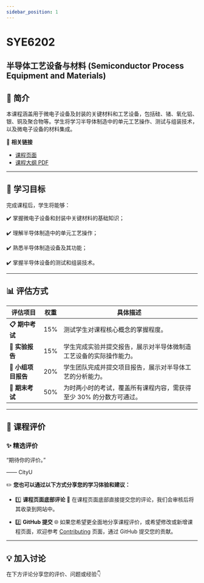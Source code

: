 ```yaml
---
sidebar_position: 1
---
```


# SYE6202
## 半导体工艺设备与材料 (Semiconductor Process Equipment and Materials)

## **📘 简介**
本课程涵盖用于微电子设备及封装的关键材料和工艺设备，包括硅、锗、氧化铝、银、铜及聚合物等。学生将学习半导体制造中的单元工艺操作、测试与组装技术，以及微电子设备的材料集成。

🔗 **相关链接**
- [课程页面](https://www.cityu.edu.hk/catalogue/pg/202425/course/SYE6202.htm)
- [课程大纲 PDF](https://www.cityu.edu.hk/catalogue/pg/202425/course/SYE6202.pdf)

---

## **🎯 学习目标**

完成课程后，学生将能够：

✔️ 掌握微电子设备和封装中关键材料的基础知识；

✔️ 理解半导体制造中的单元工艺操作；

✔️ 熟悉半导体制造设备及其功能；

✔️ 掌握半导体设备的测试和组装技术。

---

## **📊 评估方式**

| **评估项目**           | **权重** | **具体描述**                                                                                       |
|-----------------------|---------|---------------------------------------------------------------------------------------------------|
| **📋 期中考试**         | 15%      | 测试学生对课程核心概念的掌握程度。                                                                     |
| **📂 实验报告**         | 15%      | 学生完成实验并提交报告，展示对半导体微制造工艺设备的实际操作能力。                                           |
| **📂 小组项目报告**      | 20%      | 学生团队完成并提交项目报告，展示对半导体工艺的分析能力。                                                 |
| **📝 期末考试**         | 50%      | 为时两小时的考试，覆盖所有课程内容，需获得至少 30% 的分数方可通过。                                          |

---

## **💬 课程评价**

### ✨ **精选评价**
<div className={commentStyles.commentBox}>
    <p className={commentStyles.commentText}>
        “期待你的评价。”
    </p>
    <p className={commentStyles.commentAuthor}>—— CityU</p>
</div>

✏️ **您也可以通过以下方式分享您的学习体验和建议：**

- 1️⃣ **课程页面底部评论**
💬 在课程页面底部直接提交您的评论，我们会审核后将其收录到网站中。

- 2️⃣ **GitHub 提交**
🌐 如果您希望更全面地分享课程评价，或希望修改或新增课程页面，欢迎参考 [Contributing](https://penjc.github.io/CityU/contributing) 页面，通过 GitHub 提交您的贡献。

---

## **💡 加入讨论**

在下方评论分享您的评价、问题或经验👇
<Utterances />